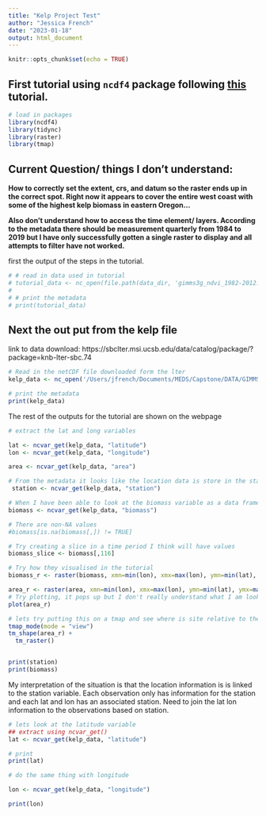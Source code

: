 ```yaml
---
title: "Kelp Project Test"
author: "Jessica French"
date: "2023-01-18"
output: html_document
---
```


```r
knitr::opts_chunk$set(echo = TRUE)
```

## First tutorial using `ncdf4` package following [this](https://rpubs.com/boyerag/297592) tutorial. 

```r
# load in packages
library(ncdf4)
library(tidync)
library(raster)
library(tmap)
```
## Current Question/ things I don't understand: 
**How to correctly set the extent, crs, and datum so the raster ends up in the correct spot. Right now it appears to cover the entire west coast with some of the highest kelp biomass in eastern Oregon...**

**Also don't understand how to access the time element/ layers. According to the metadata there should be measurement quarterly from 1984 to 2019 but I have only successfully gotten a single raster to display and all attempts to filter have not worked.**

first the output of the steps in the tutorial. 


```r
# # read in data used in tutorial
# tutorial_data <- nc_open(file.path(data_dir, 'gimms3g_ndvi_1982-2012.nc4'))
# 
# # print the metadata
# print(tutorial_data)
```


## Next the out put from the kelp file

link to data download: https://sbclter.msi.ucsb.edu/data/catalog/package/?package=knb-lter-sbc.74
```r
# Read in the netCDF file downloaded form the lter 
kelp_data <- nc_open('/Users/jfrench/Documents/MEDS/Capstone/DATA/GIMMS3G_NDVI_TRENDS_1275/data/LandsatKelpBiomass_2022_Q4_withmetadata.nc')

# print the metadata
print(kelp_data)
```
The rest of the outputs for the tutorial are shown on the webpage

```r
# extract the lat and long variables

lat <- ncvar_get(kelp_data, "latitude")
lon <- ncvar_get(kelp_data, "longitude")

area <- ncvar_get(kelp_data, "area")
```


```r
# From the metadata it looks like the location data is store in the station variable. Extract station variable and look at it 
 station <- ncvar_get(kelp_data, "station")

# When I have been able to look at the biomass variable as a data frame it appears to be all NAs so I am going to try to filter to any non NA values and if they exist. 
biomass <- ncvar_get(kelp_data, "biomass") 

# There are non-NA values
#biomass[is.na(biomass[,]) != TRUE]

# Try creating a slice in a time period I think will have values
biomass_slice <- biomass[,116]

# Try how they visualised in the tutorial
biomass_r <- raster(biomass, xmn=min(lon), xmx=max(lon), ymn=min(lat), ymx=max(lat), crs=CRS("+proj=longlat +ellps=WGS84 +datum=WGS84 +no_defs+ towgs84=0,0,0"))

area_r <- raster(area, xmn=min(lon), xmx=max(lon), ymn=min(lat), ymx=max(lat))
# Try plotting, it pops up but I don't really understand what I am looking at.
plot(area_r)

# lets try putting this on a tmap and see where is site relative to the channel islands
tmap_mode(mode = "view")
tm_shape(area_r) +
  tm_raster()


print(station)
print(biomass)
```
My interpretation of the situation is that the location information is is linked to the station variable. Each observation only has information for the station and each lat and lon has an associated station. Need to join the lat lon information to the observations based on station. 


```r
# lets look at the latitude variable
## extract using ncvar_get()
lat <- ncvar_get(kelp_data, "latitude")

# print
print(lat)
```

```r
# do the same thing with longitude

lon <- ncvar_get(kelp_data, "longitude")

print(lon)
```


